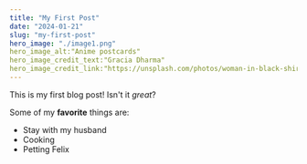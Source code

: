 ```yaml
---
title: "My First Post"
date: "2024-01-21"
slug: "my-first-post"
hero_image: "./image1.png"
hero_image_alt:"Anime postcards"
hero_image_credit_text:"Gracia Dharma"
hero_image_credit_link:"https://unsplash.com/photos/woman-in-black-shirt-taking-selfie-qTlbO6mkQH0"
---
```


This is my first blog post! Isn't  it *great*?

Some of my **favorite** things are:

* Stay with my husband
* Cooking
* Petting Felix